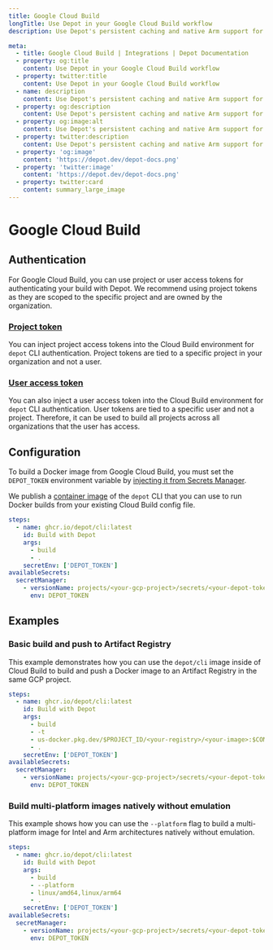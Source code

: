 ```yaml
---
title: Google Cloud Build
longTitle: Use Depot in your Google Cloud Build workflow
description: Use Depot's persistent caching and native Arm support for faster Docker image builds in Google Cloud Build

meta:
  - title: Google Cloud Build | Integrations | Depot Documentation
  - property: og:title
    content: Use Depot in your Google Cloud Build workflow
  - property: twitter:title
    content: Use Depot in your Google Cloud Build workflow
  - name: description
    content: Use Depot's persistent caching and native Arm support for faster Docker image builds in Google Cloud Build
  - property: og:description
    content: Use Depot's persistent caching and native Arm support for faster Docker image builds in Google Cloud Build
  - property: og:image:alt
    content: Use Depot's persistent caching and native Arm support for faster Docker image builds in Google Cloud Build
  - property: twitter:description
    content: Use Depot's persistent caching and native Arm support for faster Docker image builds in Google Cloud Build
  - property: 'og:image'
    content: 'https://depot.dev/depot-docs.png'
  - property: 'twitter:image'
    content: 'https://depot.dev/depot-docs.png'
  - property: twitter:card
    content: summary_large_image
---
```


# Google Cloud Build

## Authentication

For Google Cloud Build, you can use project or user access tokens for authenticating your build with Depot. We recommend using project tokens as they are scoped to the specific project and are owned by the organization.

### [Project token](/docs/cli/authentication#project-tokens)

You can inject project access tokens into the Cloud Build environment for `depot` CLI authentication. Project tokens are tied to a specific project in your organization and not a user.

### [User access token](/docs/cli/authentication#user-access-tokens)

You can also inject a user access token into the Cloud Build environment for `depot` CLI authentication. User tokens are tied to a specific user and not a project. Therefore, it can be used to build all projects across all organizations that the user has access.

## Configuration

To build a Docker image from Google Cloud Build, you must set the `DEPOT_TOKEN` environment variable by [injecting it from Secrets Manager](https://cloud.google.com/build/docs/securing-builds/use-secrets#example_accessing_secrets_from_scripts_and_processes).

We publish a [container image](https://github.com/depot/cli/pkgs/container/cli) of the `depot` CLI that you can use to run Docker builds from your existing Cloud Build config file.

```yaml showLineNumbers
steps:
  - name: ghcr.io/depot/cli:latest
    id: Build with Depot
    args:
      - build
      - .
    secretEnv: ['DEPOT_TOKEN']
availableSecrets:
  secretManager:
    - versionName: projects/<your-gcp-project>/secrets/<your-depot-token-secret-name>/versions/latest
      env: DEPOT_TOKEN
```

## Examples

### Basic build and push to Artifact Registry

This example demonstrates how you can use the `depot/cli` image inside of Cloud Build to build and push a Docker image to an Artifact Registry in the same GCP project.

```yaml showLineNumbers
steps:
  - name: ghcr.io/depot/cli:latest
    id: Build with Depot
    args:
      - build
      - -t
      - us-docker.pkg.dev/$PROJECT_ID/<your-registry>/<your-image>:$COMMIT_SHA
      - .
    secretEnv: ['DEPOT_TOKEN']
availableSecrets:
  secretManager:
    - versionName: projects/<your-gcp-project>/secrets/<your-depot-token-secret-name>/versions/latest
      env: DEPOT_TOKEN
```

### Build multi-platform images natively without emulation

This example shows how you can use the `--platform` flag to build a multi-platform image for Intel and Arm architectures natively without emulation.

```yaml showLineNumbers
steps:
  - name: ghcr.io/depot/cli:latest
    id: Build with Depot
    args:
      - build
      - --platform
      - linux/amd64,linux/arm64
      - .
    secretEnv: ['DEPOT_TOKEN']
availableSecrets:
  secretManager:
    - versionName: projects/<your-gcp-project>/secrets/<your-depot-token-secret-name>/versions/latest
      env: DEPOT_TOKEN
```
